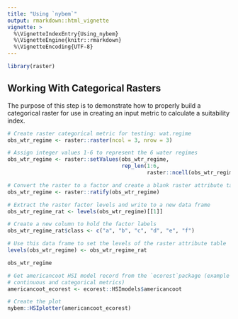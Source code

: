 ```yaml
---
title: "Using `nybem`"
output: rmarkdown::html_vignette
vignette: >
  %\VignetteIndexEntry{Using_nybem}
  %\VignetteEngine{knitr::rmarkdown}
  %\VignetteEncoding{UTF-8}
---
```




```r
library(raster)
```

## Working With Categorical Rasters
The purpose of this step is to demonstrate how to properly build a categorical raster for use in creating an input metric to calculate a suitability index. 

```r
# Create raster categorical metric for testing: wat.regime
obs_wtr_regime <- raster::raster(ncol = 3, nrow = 3)

# Assign integer values 1-6 to represent the 6 water regimes 
obs_wtr_regime <- raster::setValues(obs_wtr_regime,
                                    rep_len(1:6, 
                                            raster::ncell(obs_wtr_regime)))

# Convert the raster to a factor and create a blank raster attribute table
obs_wtr_regime <- raster::ratify(obs_wtr_regime)

# Extract the raster factor levels and write to a new data frame
obs_wtr_regime_rat <- levels(obs_wtr_regime)[[1]]

# Create a new column to hold the factor labels
obs_wtr_regime_rat$class <- c("a", "b", "c", "d", "e", "f")

# Use this data frame to set the levels of the raster attribute table
levels(obs_wtr_regime) <- obs_wtr_regime_rat

obs_wtr_regime
```

```r
# Get americancoot HSI model record from the `ecorest`package (example of
# continuous and categorical metrics)
americancoot_ecorest <- ecorest::HSImodels$americancoot

# Create the plot
nybem::HSIplotter(americancoot_ecorest)
```


